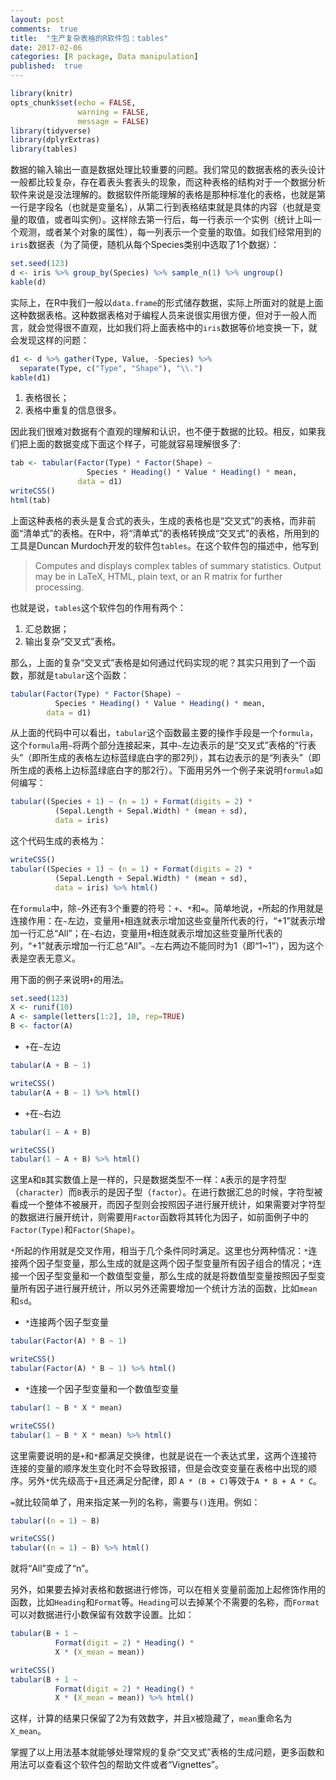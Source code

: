 ```yaml
---
layout: post
comments:  true
title:  "生产复杂表格的R软件包：tables"
date: 2017-02-06
categories: [R package, Data manipulation]
published:  true
---
```


```r
library(knitr)
opts_chunk$set(echo = FALSE,
               warning = FALSE,
               message = FALSE)
library(tidyverse)
library(dplyrExtras)
library(tables)
```

数据的输入输出一直是数据处理比较重要的问题。我们常见的数据表格的表头设计一般都比较复杂，存在着表头套表头的现象，而这种表格的结构对于一个数据分析软件来说是没法理解的。数据软件所能理解的表格是那种标准化的表格，也就是第一行是字段名（也就是变量名），从第二行到表格结束就是具体的内容（也就是变量的取值，或者叫实例）。这样除去第一行后，每一行表示一个实例（统计上叫一个观测，或者某个对象的属性），每一列表示一个变量的取值。如我们经常用到的`iris`数据表（为了简便，随机从每个Species类别中选取了1个数据）：

```r
set.seed(123)
d <- iris %>% group_by(Species) %>% sample_n(1) %>% ungroup()
kable(d)
```

实际上，在R中我们一般以`data.frame`的形式储存数据，实际上所面对的就是上面这种数据表格。这种数据表格对于编程人员来说很实用很方便，但对于一般人而言，就会觉得很不直观，比如我们将上面表格中的`iris`数据等价地变换一下，就会发现这样的问题：

```r
d1 <- d %>% gather(Type, Value, -Species) %>% 
  separate(Type, c("Type", "Shape"), "\\.")
kable(d1)
```

<!-- more -->

1. 表格很长；
1. 表格中重复的信息很多。

因此我们很难对数据有个直观的理解和认识，也不便于数据的比较。相反，如果我们把上面的数据变成下面这个样子，可能就容易理解很多了:

```r
tab <- tabular(Factor(Type) * Factor(Shape) ~
                 Species * Heading() * Value * Heading() * mean,
               data = d1)
writeCSS()
html(tab)
```

上面这种表格的表头是复合式的表头，生成的表格也是“交叉式”的表格，而非前面“清单式”的表格。在R中，将“清单式”的表格转换成“交叉式”的表格，所用到的工具是Duncan Murdoch开发的软件包`tables`。在这个软件包的描述中，他写到

> Computes and displays complex tables of summary statistics.
  Output may be in LaTeX, HTML, plain text, or an R
  matrix for further processing.

也就是说，`tables`这个软件包的作用有两个：

1. 汇总数据；
1. 输出复杂“交叉式”表格。

那么，上面的复杂“交叉式”表格是如何通过代码实现的呢？其实只用到了一个函数，那就是`tabular`这个函数：

```r
tabular(Factor(Type) * Factor(Shape) ~
          Species * Heading() * Value * Heading() * mean,
        data = d1)
```

从上面的代码中可以看出，`tabular`这个函数最主要的操作手段是一个`formula`，这个`formula`用`~`将两个部分连接起来，其中`~`左边表示的是“交叉式”表格的“行表头”（即所生成的表格左边标蓝绿底白字的那2列），其右边表示的是“列表头”（即所生成的表格上边标蓝绿底白字的那2行）。下面用另外一个例子来说明`formula`如何编写：

```r
tabular((Species + 1) ~ (n = 1) + Format(digits = 2) *
          (Sepal.Length + Sepal.Width) * (mean + sd),
          data = iris)
```

这个代码生成的表格为：

```r
writeCSS()
tabular((Species + 1) ~ (n = 1) + Format(digits = 2) *
          (Sepal.Length + Sepal.Width) * (mean + sd),
          data = iris) %>% html()
```

在`formula`中，除`~`外还有3个重要的符号：`+`、`*`和`=`。简单地说，`+`所起的作用就是连接作用：在`~`左边，变量用`+`相连就表示增加这些变量所代表的行，“+1”就表示增加一行汇总“All”；在`~`右边，变量用`+`相连就表示增加这些变量所代表的列，“+1”就表示增加一行汇总“All”。`~`左右两边不能同时为1（即“1~1”），因为这个表是空表无意义。

用下面的例子来说明`+`的用法。

```r
set.seed(123)
X <- runif(10)
A <- sample(letters[1:2], 10, rep=TRUE)
B <- factor(A)
```

- `+`在`~`左边

```r
tabular(A + B ~ 1)
```

```r
writeCSS()
tabular(A + B ~ 1) %>% html()
```

- `+`在`~`右边

```r
tabular(1 ~ A + B)
```

```r
writeCSS()
tabular(1 ~ A + B) %>% html()
```

这里`A`和`B`其实数值上是一样的，只是数据类型不一样：`A`表示的是字符型（`character`）而`B`表示的是因子型（`factor`）。在进行数据汇总的时候，字符型被看成一个整体不被展开，而因子型则会按照因子进行展开统计，如果需要对字符型的数据进行展开统计，则需要用`Factor`函数将其转化为因子，如前面例子中的`Factor(Type)`和`Factor(Shape)`。

`*`所起的作用就是交叉作用，相当于几个条件同时满足。这里也分两种情况：`*`连接两个因子型变量，那么生成的就是这两个因子型变量所有因子组合的情况；`*`连接一个因子型变量和一个数值型变量，那么生成的就是将数值型变量按照因子型变量所有因子进行展开统计，所以另外还需要增加一个统计方法的函数，比如`mean`和`sd`。

- `*`连接两个因子型变量

```r
tabular(Factor(A) * B ~ 1)
```

```r
writeCSS()
tabular(Factor(A) * B ~ 1) %>% html()
```

- `*`连接一个因子型变量和一个数值型变量

```r
tabular(1 ~ B * X * mean)
```

```r
writeCSS()
tabular(1 ~ B * X * mean) %>% html()
```

这里需要说明的是`+`和`*`都满足交换律，也就是说在一个表达式里，这两个连接符连接的变量的顺序发生变化时不会导致报错，但是会改变变量在表格中出现的顺序。另外`*`优先级高于`+`且还满足分配律，即
`A * (B + C)`等效于`A * B + A * C`。

`=`就比较简单了，用来指定某一列的名称，需要与`()`连用。例如：

```r
tabular((n = 1) ~ B)
```

```r
writeCSS()
tabular((n = 1) ~ B) %>% html()
```

就将“All”变成了“n”。

另外，如果要去掉对表格和数据进行修饰，可以在相关变量前面加上起修饰作用的函数，比如`Heading`和`Format`等。`Heading`可以去掉某个不需要的名称，而`Format`可以对数据进行小数保留有效数字设置。比如：

```r
tabular(B + 1 ~
          Format(digit = 2) * Heading() *
          X * (X_mean = mean))
```

```r
writeCSS()
tabular(B + 1 ~
          Format(digit = 2) * Heading() *
          X * (X_mean = mean)) %>% html()
```

这样，计算的结果只保留了2为有效数字，并且`X`被隐藏了，`mean`重命名为`X_mean`。

掌握了以上用法基本就能够处理常规的复杂“交叉式”表格的生成问题，更多函数和用法可以查看这个软件包的帮助文件或者“Vignettes”。




